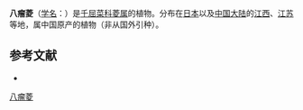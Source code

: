 {{Speciesbox
| name = 八瘤菱
| status = 
| status_system = 
| image =
| genus = Trapa
| species = octotuberculata
| authority = Miki
}}

'''八瘤菱'''（[[学名|学名]]：{{lang|la|''Trapa octotuberculata''}}）是[[千屈菜科|千屈菜科]][[菱属|菱属]]的植物。分布在[[日本|日本]]以及[[中国大陆|中国大陆]]的[[江西|江西]]、[[江苏|江苏]]等地，属中国原产的植物（非从国外引种）。

== 参考文献 ==
<div class="references-small">
* {{FRPS|八瘤菱}}
</div>
{{Taxonbar|from=Q10892319}}

[[Category:菱属|八瘤菱]]


{{植物小作品}}